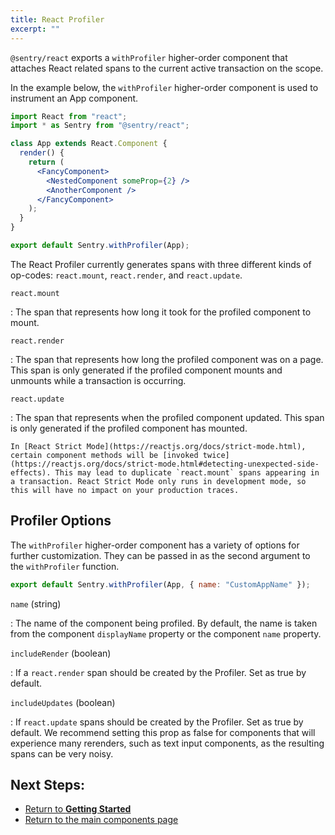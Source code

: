 ```yaml
---
title: React Profiler
excerpt: ""
---
```


`@sentry/react` exports a `withProfiler` higher-order component that attaches React related spans to the current active transaction on the scope.

In the example below, the `withProfiler` higher-order component is used to instrument an App component.

```jsx
import React from "react";
import * as Sentry from "@sentry/react";

class App extends React.Component {
  render() {
    return (
      <FancyComponent>
        <NestedComponent someProp={2} />
        <AnotherComponent />
      </FancyComponent>
    );
  }
}

export default Sentry.withProfiler(App);
```

The React Profiler currently generates spans with three different kinds of op-codes: `react.mount`, `react.render`, and `react.update`.

`react.mount`

: The span that represents how long it took for the profiled component to mount.

`react.render`

: The span that represents how long the profiled component was on a page. This span is only generated if the profiled component mounts and unmounts while a transaction is occurring.

`react.update`

: The span that represents when the profiled component updated. This span is only generated if the profiled component has mounted.

<Alert>
  <markdown>

    In [React Strict Mode](https://reactjs.org/docs/strict-mode.html), certain component methods will be [invoked twice](https://reactjs.org/docs/strict-mode.html#detecting-unexpected-side-effects). This may lead to duplicate `react.mount` spans appearing in a transaction. React Strict Mode only runs in development mode, so this will have no impact on your production traces.

  </markdown>
</Alert>

## Profiler Options

The `withProfiler` higher-order component has a variety of options for further customization. They can be passed in as the second argument to the `withProfiler` function.

```jsx
export default Sentry.withProfiler(App, { name: "CustomAppName" });
```

`name` (string)

: The name of the component being profiled. By default, the name is taken from the component `displayName` property or the component `name` property.

`includeRender` (boolean)

: If a `react.render` span should be created by the Profiler. Set as true by default.

`includeUpdates` (boolean)

: If `react.update` spans should be created by the Profiler. Set as true by default. We recommend setting this prop as false for components that will experience many rerenders, such as text input components, as the resulting spans can be very noisy.

## Next Steps:

- [Return to **Getting Started**](../../)
- [Return to the main components page](../)
